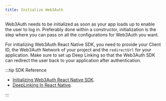 ```yaml
---
title: Initialize Web3Auth
---
```


Web3Auth needs to be initialized as soon as your app loads up to enable the user to log in.
Preferably done within a constructor, initialization is the step where you can pass on all the
configurations for Web3Auth you want.

For initializing Web3Auth React Native SDK, you need to provide your Client ID, the Web3Auth Network
of your project and the `redirectUrl` for your application. Make sure to set up Deep Linking so that
the Web3Auth SDK can redirect the user back to your application after authentication.

:::tip SDK Reference

- [Initializing Web3Auth React Native SDK](/sdk/pnp/react-native/initialize).
- [DeepLinking In React Native](/sdk/pnp/react-native/install#configuration).

:::
